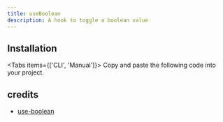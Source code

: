 ```yaml
---
title: useBoolean
description: A hook to toggle a boolean value
---
```



<Demo01 />

## Installation

<Tabs items={['CLI', 'Manual']}>
  <Tab>
    <InstallCLI value='use-boolean' />
  </Tab>
  <Tab>
    Copy and paste the following code into your project.
    <RegistrySourceCode value='use-boolean' />
  </Tab>
</Tabs>

## credits

- [use-boolean](https://ahooks.js.org/hooks/use-boolean)
